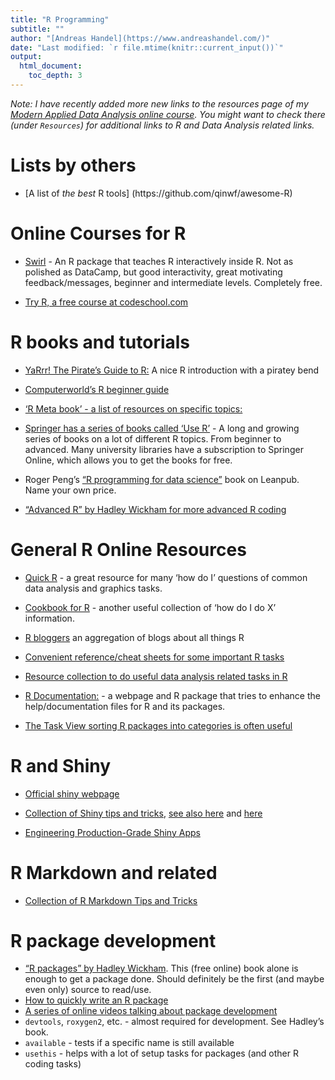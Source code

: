 ```yaml
---
title: "R Programming"
subtitle: ""
author: "[Andreas Handel](https://www.andreashandel.com/)"
date: "Last modified: `r file.mtime(knitr::current_input())`"
output: 
  html_document:
    toc_depth: 3
---
```


*Note: I have recently added more new links to the resources page of my [Modern Applied Data Analysis online course](https://andreashandel.github.io/MADAcourse/). You might want to check there (under `Resources`) for additional links to R and Data Analysis related links.*


# Lists by others

* [A list of _the best_ R tools] (https://github.com/qinwf/awesome-R)


# Online Courses for R

* [Swirl](http://swirlstats.com/) - An R package that teaches R interactively inside R. Not as polished as DataCamp, but good interactivity, great motivating feedback/messages, beginner and intermediate levels. Completely free.

* [Try R, a free course at codeschool.com](https://www.codeschool.com/courses/try-r)


# R books and tutorials

* [YaRrr! The Pirate's Guide to R:](http://nathanieldphillips.com/thepiratesguidetor/) A nice R introduction with a piratey bend

* [Computerworld's R beginner guide](http://www.computerworld.com/s/article/9239625/Beginner\_s\_guide\_to\_R\_Introduction) 

* ['R Meta book' - a list of resources on specific topics:](https://www.r-bloggers.com/an-r-meta-book/)

* [Springer has a series of books called 'Use R'](http://www.springer.com/series/6991) - A long and growing series of books on a lot of different R topics. From beginner to advanced. Many university libraries have a subscription to Springer Online, which allows you to get the books for free.

* Roger Peng's ["R programming for data science"](https://leanpub.com/rprogramming) book on Leanpub. Name your own price.	
	
* ["Advanced R" by Hadley Wickham for more advanced R coding](http://adv-r.had.co.nz/)


# General R Online Resources

* [Quick R](http://www.statmethods.net/) - a great resource for many 'how do I' questions of common data analysis and graphics tasks. 

* [Cookbook for R](http://www.cookbook-r.com/) - another useful collection of 'how do I do X' information.

* [R bloggers](https://www.r-bloggers.com/) an aggregation of blogs about all things R

* [Convenient reference/cheat sheets for some important R tasks](https://www.rstudio.com/resources/cheatsheets/)

* [Resource collection to do useful data analysis related tasks in R](http://rddj.info/)

*  [R Documentation:](https://www.rdocumentation.org/) - a webpage and R package that tries to enhance the help/documentation files for R and its packages.

* [The Task View sorting R packages into categories is often useful](http://cran.r-project.org/web/views/)


	
# R and Shiny

* [Official shiny webpage](http://shiny.rstudio.com/)

* [Collection of Shiny tips and tricks](https://github.com/daattali/advanced-shiny), [see also here](https://deanattali.com/blog/advanced-shiny-tips/
) and [here](https://shiny.rstudio.com/articles/dynamic-ui.html)

* [Engineering Production-Grade Shiny Apps](https://engineering-shiny.org/)


# R Markdown and related
* [Collection of R Markdown Tips and Tricks](https://indrajeetpatil.github.io/RmarkdownTips/)


# R package development

* ["R packages" by Hadley Wickham](http://r-pkgs.had.co.nz/). This (free online) book alone is enough to get a package done. Should definitely be the first (and maybe even only) source to read/use.
* [How to quickly write an R package](http://hilaryparker.com/2014/04/29/writing-an-r-package-from-scratch/)
* [A series of online videos talking about package development](https://youtu.be/79s3z0gIuFU)
* `devtools`, `roxygen2`, etc. - almost required for development. See Hadley's book.
* `available` - tests if a specific name is still available
* `usethis` - helps with a lot of setup tasks for packages (and other R coding tasks)


